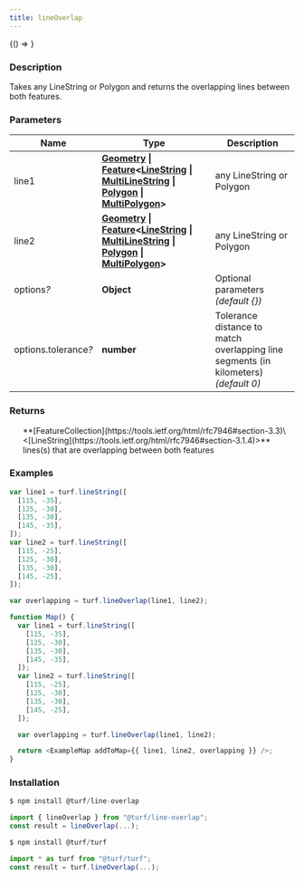 ```yaml
---
title: lineOverlap
---
```



<!-- Expose turf as global var for experimenting in the browser console -->

<BrowserOnly>{() => <WindowTurfGlobal turf={turf} />}</BrowserOnly>

### Description

Takes any LineString or Polygon and returns the overlapping lines between both features.

### Parameters

| Name                      | Type                                                                                                                                                                                                                                                                                                                                                                                                         | Description                                                                         |
| ------------------------- | ------------------------------------------------------------------------------------------------------------------------------------------------------------------------------------------------------------------------------------------------------------------------------------------------------------------------------------------------------------------------------------------------------------ | ----------------------------------------------------------------------------------- |
| line1                     | **[Geometry](https://tools.ietf.org/html/rfc7946#section-3.1) \| [Feature](https://tools.ietf.org/html/rfc7946#section-3.2)\<[LineString](https://tools.ietf.org/html/rfc7946#section-3.1.4) \| [MultiLineString](https://tools.ietf.org/html/rfc7946#section-3.1.5) \| [Polygon](https://tools.ietf.org/html/rfc7946#section-3.1.6) \| [MultiPolygon](https://tools.ietf.org/html/rfc7946#section-3.1.7)>** | any LineString or Polygon                                                           |
| line2                     | **[Geometry](https://tools.ietf.org/html/rfc7946#section-3.1) \| [Feature](https://tools.ietf.org/html/rfc7946#section-3.2)\<[LineString](https://tools.ietf.org/html/rfc7946#section-3.1.4) \| [MultiLineString](https://tools.ietf.org/html/rfc7946#section-3.1.5) \| [Polygon](https://tools.ietf.org/html/rfc7946#section-3.1.6) \| [MultiPolygon](https://tools.ietf.org/html/rfc7946#section-3.1.7)>** | any LineString or Polygon                                                           |
| options<i>?</i>           | **Object**                                                                                                                                                                                                                                                                                                                                                                                                   | Optional parameters _(default \{})_                                                 |
| options.tolerance<i>?</i> | **number**                                                                                                                                                                                                                                                                                                                                                                                                   | Tolerance distance to match overlapping line segments (in kilometers) _(default 0)_ |

### Returns

<ul>
  **[FeatureCollection](https://tools.ietf.org/html/rfc7946#section-3.3)\<[LineString](https://tools.ietf.org/html/rfc7946#section-3.1.4)>** lines(s) that are overlapping between both features

</ul>

### Examples

```javascript
var line1 = turf.lineString([
  [115, -35],
  [125, -30],
  [135, -30],
  [145, -35],
]);
var line2 = turf.lineString([
  [115, -25],
  [125, -30],
  [135, -30],
  [145, -25],
]);

var overlapping = turf.lineOverlap(line1, line2);
```

```javascript live
function Map() {
  var line1 = turf.lineString([
    [115, -35],
    [125, -30],
    [135, -30],
    [145, -35],
  ]);
  var line2 = turf.lineString([
    [115, -25],
    [125, -30],
    [135, -30],
    [145, -25],
  ]);

  var overlapping = turf.lineOverlap(line1, line2);

  return <ExampleMap addToMap={{ line1, line2, overlapping }} />;
}
```

### Installation

```javascript
$ npm install @turf/line-overlap

import { lineOverlap } from "@turf/line-overlap";
const result = lineOverlap(...);
```

```javascript
$ npm install @turf/turf

import * as turf from "@turf/turf";
const result = turf.lineOverlap(...);
```
